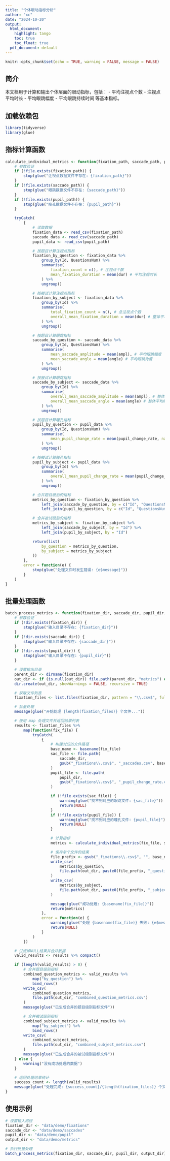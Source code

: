 ```yaml
---
title: "个体眼动指标分析"
author: "xc"
date: "2024-10-20"
output:
  html_document:
    highlight: tango
    toc: true
    toc_float: true
  pdf_document: default
---
```


```r
knitr::opts_chunk$set(echo = TRUE, warning = FALSE, message = FALSE)
```

## 简介
本文档用于计算和输出个体层面的眼动指标，包括：
- 平均注视点个数
- 注视点平均时长
- 平均眼跳幅度
- 平均眼跳持续时间
等基本指标。

## 加载依赖包

```r
library(tidyverse)
library(glue)
```

## 指标计算函数

```r
calculate_individual_metrics <- function(fixation_path, saccade_path, pupil_path) {
    # 参数验证
    if (!file.exists(fixation_path)) {
        stop(glue("注视点数据文件不存在: {fixation_path}"))
    }
    if (!file.exists(saccade_path)) {
        stop(glue("眼跳数据文件不存在: {saccade_path}"))
    }
    if (!file.exists(pupil_path)) {
        stop(glue("瞳孔数据文件不存在: {pupil_path}"))
    }

    tryCatch(
        {
            # 读取数据
            fixation_data <- read_csv(fixation_path)
            saccade_data <- read_csv(saccade_path)
            pupil_data <- read_csv(pupil_path)

            # 按题目计算注视点指标
            fixation_by_question <- fixation_data %>%
                group_by(Id, QuestionsNum) %>%
                summarise(
                    fixation_count = n(), # 注视点个数
                    mean_fixation_duration = mean(dur) # 平均注视时长
                ) %>%
                ungroup()

            # 按被试计算注视点指标
            fixation_by_subject <- fixation_data %>%
                group_by(Id) %>%
                summarise(
                    total_fixation_count = n(), # 总注视点个数
                    overall_mean_fixation_duration = mean(dur) # 整体平均注视时长
                ) %>%
                ungroup()

            # 按题目计算眼跳指标
            saccade_by_question <- saccade_data %>%
                group_by(Id, QuestionsNum) %>%
                summarise(
                    mean_saccade_amplitude = mean(ampl), # 平均眼跳幅度
                    mean_saccade_angle = mean(angle) # 平均眼跳角度
                ) %>%
                ungroup()

            # 按被试计算眼跳指标
            saccade_by_subject <- saccade_data %>%
                group_by(Id) %>%
                summarise(
                    overall_mean_saccade_amplitude = mean(ampl), # 整体平均眼跳幅度
                    overall_mean_saccade_angle = mean(angle) # 整体平均眼跳角度
                ) %>%
                ungroup()

            # 按题目计算瞳孔指标
            pupil_by_question <- pupil_data %>%
                group_by(Id, QuestionsNum) %>%
                summarise(
                    mean_pupil_change_rate = mean(pupil_change_rate, na.rm = TRUE) # 平均瞳孔变化率
                ) %>%
                ungroup()

            # 按被试计算瞳孔指标
            pupil_by_subject <- pupil_data %>%
                group_by(Id) %>%
                summarise(
                    overall_mean_pupil_change_rate = mean(pupil_change_rate, na.rm = TRUE) # 整体平均瞳孔变化率
                ) %>%
                ungroup()

            # 合并题目级别的指标
            metrics_by_question <- fixation_by_question %>%
                left_join(saccade_by_question, by = c("Id", "QuestionsNum")) %>%
                left_join(pupil_by_question, by = c("Id", "QuestionsNum"))

            # 合并被试级别的指标
            metrics_by_subject <- fixation_by_subject %>%
                left_join(saccade_by_subject, by = "Id") %>%
                left_join(pupil_by_subject, by = "Id")

            return(list(
                by_question = metrics_by_question,
                by_subject = metrics_by_subject
            ))
        },
        error = function(e) {
            stop(glue("处理文件时发生错误: {e$message}"))
        }
    )
}
```

## 批量处理函数

```r
batch_process_metrics <- function(fixation_dir, saccade_dir, pupil_dir, out_dir = NULL) {
    # 参数验证
    if (!dir.exists(fixation_dir)) {
        stop(glue("输入目录不存在: {fixation_dir}"))
    }
    if (!dir.exists(saccade_dir)) {
        stop(glue("输入目录不存在: {saccade_dir}"))
    }
    if (!dir.exists(pupil_dir)) {
        stop(glue("输入目录不存在: {pupil_dir}"))
    }

    # 设置输出目录
    parent_dir <- dirname(fixation_dir)
    out_dir <- if (is.null(out_dir)) file.path(parent_dir, "metrics") else out_dir
    dir.create(out_dir, showWarnings = FALSE, recursive = TRUE)

    # 获取文件列表
    fixation_files <- list.files(fixation_dir, pattern = "\\.csv$", full.names = TRUE)

    # 批量处理
    message(glue("开始处理 {length(fixation_files)} 个文件..."))

    # 使用 map 处理文件并返回结果列表
    results <- fixation_files %>%
        map(function(fix_file) {
            tryCatch(
                {
                    # 构建对应的文件路径
                    base_name <- basename(fix_file)
                    sac_file <- file.path(
                        saccade_dir,
                        gsub("_fixations\\.csv$", "_saccades.csv", base_name)
                    )
                    pupil_file <- file.path(
                        pupil_dir,
                        gsub("_fixations\\.csv$", "_pupil_change_rate.csv", base_name)
                    )

                    if (!file.exists(sac_file)) {
                        warning(glue("找不到对应的眼跳文件: {sac_file}"))
                        return(NULL)
                    }
                    if (!file.exists(pupil_file)) {
                        warning(glue("找不到对应的瞳孔文件: {pupil_file}"))
                        return(NULL)
                    }

                    # 计算指标
                    metrics <- calculate_individual_metrics(fix_file, sac_file, pupil_file)

                    # 保存单个文件的结果
                    file_prefix <- gsub("_fixations\\.csv$", "", base_name)
                    write_csv(
                        metrics$by_question,
                        file.path(out_dir, paste0(file_prefix, "_question_metrics.csv"))
                    )
                    write_csv(
                        metrics$by_subject,
                        file.path(out_dir, paste0(file_prefix, "_subject_metrics.csv"))
                    )

                    message(glue("成功处理: {basename(fix_file)}"))
                    return(metrics)
                },
                error = function(e) {
                    warning(glue("处理 {basename(fix_file)} 失败: {e$message}"))
                    return(NULL)
                }
            )
        })

    # 过滤掉NULL结果并合并数据
    valid_results <- results %>% compact()

    if (length(valid_results) > 0) {
        # 合并题目级别指标
        combined_question_metrics <- valid_results %>%
            map("by_question") %>%
            bind_rows()
        write_csv(
            combined_question_metrics,
            file.path(out_dir, "combined_question_metrics.csv")
        )
        message(glue("已生成合并的题目级别指标文件"))

        # 合并被试级别指标
        combined_subject_metrics <- valid_results %>%
            map("by_subject") %>%
            bind_rows()
        write_csv(
            combined_subject_metrics,
            file.path(out_dir, "combined_subject_metrics.csv")
        )
        message(glue("已生成合并的被试级别指标文件"))
    } else {
        warning("没有成功处理的数据")
    }

    # 返回处理结果统计
    success_count <- length(valid_results)
    message(glue("处理完成: {success_count}/{length(fixation_files)} 个文件成功"))
}
```

## 使用示例

```r
# 设置输入路径
fixation_dir <- "data/demo/fixations"
saccade_dir <- "data/demo/saccades"
pupil_dir <- "data/demo/pupil"
output_dir <- "data/demo/metrics"

# 执行批量处理
batch_process_metrics(fixation_dir, saccade_dir, pupil_dir, output_dir)
```
